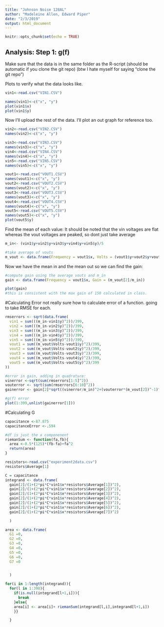 ---
title: "Johnson Noise 128AL"
author: "Madeleine Allen, Edward Piper"
date: "2/3/2019"
output: html_document
---

```{r setup, include=FALSE}
knitr::opts_chunk$set(echo = TRUE)
```

## Analysis: Step 1: g(f)

Make sure that the data is in the same folder as the R-script (should be automatic if you clone the git repo) (btw I hate myself for saying "clone the git repo")

Plots to verify what the data looks like.
```{r}
vin1<-read.csv("VIN1.CSV")

names(vin1)<-c("x", "y")
plot(vin1$x)
plot(vin1$y)

```

Now I'll upload the rest of the data. I'll plot an out graph for reference too.
```{r}
vin2<-read.csv("VIN2.CSV")
names(vin2)<-c("x", "y")

vin3<-read.csv("VIN3.CSV")
names(vin3)<-c("x", "y")
vin4<-read.csv("VIN4.CSV")
names(vin4)<-c("x", "y")
vin5<-read.csv("VIN5.CSV")
names(vin5)<-c("x", "y")

vout1<-read.csv("VOUT1.CSV")
names(vout1)<-c("x", "y")
vout2<-read.csv("VOUT2.CSV")
names(vout2)<-c("x", "y")
vout3<-read.csv("VOUT3.CSV")
names(vout3)<-c("x", "y")
vout4<-read.csv("VOUT4.CSV")
names(vout4)<-c("x", "y")
vout5<-read.csv("VOUT5.CSV")
names(vout5)<-c("x", "y")
plot(vout5$y)
```

Find the mean of each value:
It should be noted that the vin voltages are flat whereas the vout voltages are peaked, so dont just take average
```{r}
m_in<- (vin1$y+vin2$y+vin3$y+vin4$y+vin5$y)/5

#take average of vouts
m_vout <- data.frame(Frequency = vout1$x, Volts = (vout1$y+vout2$y+vout3$y+vout4$y+vout5$y)/5)
```

Now we have the mean in and the mean out so we can find the gain:
```{r}
#compute gain using the average vouts and m_in
gain <- data.frame(Frequency = vout1$x, Gain = (m_vout[2]/m_in))

plot(gain)
#this is consistent with the max gain of 150 calculated in class.
```
#Calculating Error
not really sure how to calculate error of a function. going to take RMSE for each.
```{r}
rmserrors <- sqrt(data.frame(
  vin1 = sum(((m_in-vin1$y)^2))/399, 
  vin2 = sum(((m_in-vin2$y)^2))/399,
  vin3 = sum(((m_in-vin3$y)^2))/399,
  vin4 = sum(((m_in-vin4$y)^2))/399,
  vin5 = sum(((m_in-vin5$y)^2))/399,
  vout1 = sum((m_vout$Volts-vout1$y)^2)/399,
  vout2 = sum((m_vout$Volts-vout2$y)^2)/399,
  vout3 = sum((m_vout$Volts-vout3$y)^2)/399,
  vout4 = sum((m_vout$Volts-vout4$y)^2)/399,
  vout5 = sum((m_vout$Volts-vout5$y)^2)/399
))

#error in gain, adding in quadrature: 
vinerror <-sqrt(sum(rmserrors[1:5]^2))
vouterror <- sqrt(sum(rmserrors[6:10]^2))
gainerror <- gain[2]*sqrt((vinerror/m_in)^2+(vouterror*(m_vout[2])^-1)^2)

#g(f) error
plot(1:399,unlist(gainerror[1]))

```
#Calculating G

```{r}
capacitance <-87.875
capacitanceError <-.594

#df is just the x componenent
riemanSum <- function(fa,fb){
  area <-0.5*(125)*(fb-fa)+fa^2
  return(area)
}

resistors<-read.csv("experiment2data.csv")
resistors$Average[1]

C = capacitance
integrand <- data.frame(
  gain[2]/(1+(2*pi*C*vin1$x*resistors$Average[1])^2),
  gain[2]/(1+(2*pi*C*vin1$x*resistors$Average[2])^2),
  gain[2]/(1+(2*pi*C*vin1$x*resistors$Average[3])^2),
  gain[2]/(1+(2*pi*C*vin1$x*resistors$Average[4])^2),
  gain[2]/(1+(2*pi*C*vin1$x*resistors$Average[5])^2),
  gain[2]/(1+(2*pi*C*vin1$x*resistors$Average[6])^2),
  gain[2]/(1+(2*pi*C*vin1$x*resistors$Average[7])^2)

  )

area <- data.frame(
  G1 =0,
  G2 =0,
  G3 =0,
  G4 =0,
  G5 =0,
  G6 =0,
  G7 =0

  
  )

for(i in 1:length(integrand)){
  for(l in 1:398){
    if(is.null(integrand[l+1,i])){
      break
    }else{
    area[i] <- area[i]+ riemanSum(integrand[l,i],integrand[l+1,i])
    }}

  }
  


 



```



